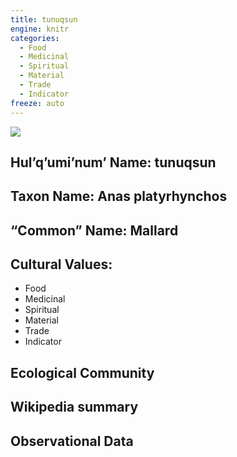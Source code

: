 ```yaml
---
title: tunuqsun
engine: knitr
categories:
  - Food
  - Medicinal
  - Spiritual
  - Material
  - Trade
  - Indicator
freeze: auto
---
```

![](https://inaturalist-open-data.s3.amazonaws.com/photos/95268822/medium.jpg)

## **Hul'q'umi'num' Name**: tunuqsun
## **Taxon Name**: Anas platyrhynchos
## **"Common" Name**: Mallard
## **Cultural Values**:

  - Food
  - Medicinal
  - Spiritual
  - Material
  - Trade
  - Indicator

## **Ecological Community**
## **Wikipedia summary**
## **Observational Data**
